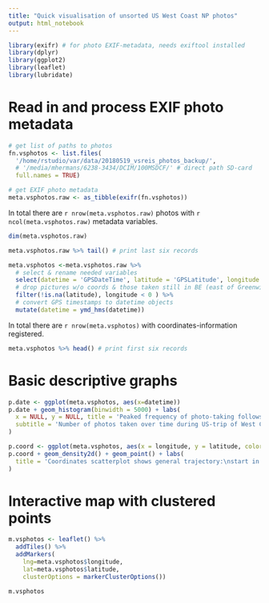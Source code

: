 ```yaml
---
title: "Quick visualisation of unsorted US West Coast NP photos"
output: html_notebook
---
```


```r
library(exifr) # for photo EXIF-metadata, needs exiftool installed
library(dplyr)
library(ggplot2)
library(leaflet)
library(lubridate)
```

# Read in and process EXIF photo metadata

```r
# get list of paths to photos
fn.vsphotos <- list.files(
  '/home/rstudio/var/data/20180519_vsreis_photos_backup/',
  # '/media/mhermans/6238-3434/DCIM/100MSDCF/' # direct path SD-card
  full.names = TRUE)
```

```r
# get EXIF photo metadata 
meta.vsphotos.raw <- as_tibble(exifr(fn.vsphotos))
```

In total there are `r nrow(meta.vsphotos.raw)` photos with `r ncol(meta.vsphotos.raw)` metadata variables.

```r
dim(meta.vsphotos.raw)
```


```r
meta.vsphotos.raw %>% tail() # print last six records
```


```r
meta.vsphotos <-meta.vsphotos.raw %>%
  # select & rename needed variables
  select(datetime = 'GPSDateTime', latitude = 'GPSLatitude', longitude = 'GPSLongitude') %>%
  # drop pictures w/o coords & those taken still in BE (east of Greenwich)
  filter(!is.na(latitude), longitude < 0 ) %>%
  # convert GPS timestamps to datetime objects
  mutate(datetime = ymd_hms(datetime))
```

In total there are `r nrow(meta.vsphotos)` with coordinates-information registered.

```r
meta.vsphotos %>% head() # print first six records
```

# Basic descriptive graphs

```r
p.date <- ggplot(meta.vsphotos, aes(x=datetime))
p.date + geom_histogram(binwidth = 5000) + labs(
  x = NULL, y = NULL, title = 'Peaked frequency of photo-taking follows hiking/driving pattern',
  subtitle = 'Number of photos taken over time during US-trip of West Coast National Parks'
)
```


```r
p.coord <- ggplot(meta.vsphotos, aes(x = longitude, y = latitude, color = datetime))
p.coord + geom_density2d() + geom_point() + labs(
  title = 'Coordinates scatterplot shows general trajectory:\nstart in SF, up to Yellowstone, and ending in Denver '
)
```

# Interactive map with clustered points

```r
m.vsphotos <- leaflet() %>%
  addTiles() %>% 
  addMarkers(
    lng=meta.vsphotos$longitude, 
    lat=meta.vsphotos$latitude, 
    clusterOptions = markerClusterOptions())
```

```r
m.vsphotos
```

